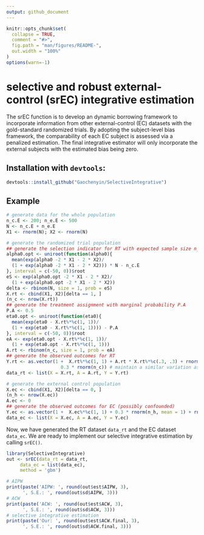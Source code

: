 ```yaml
---
output: github_document
---
```


<!-- README.md is generated from README.Rmd. Please edit that file -->

```r
knitr::opts_chunk$set(
  collapse = TRUE,
  comment = "#>",
  fig.path = "man/figures/README-",
  out.width = "100%"
)
options(warn=-1)
```

# selective and robust external-control (srEC) integrative estimation

<!-- badges: start -->
<!-- badges: end -->

The srEC function is to develop an dynamic borrowing framework to incorporate information from other external-control (EC) datasets with the gold-standard randomized trials. By adopting the subject-level bias framework, the comparability of each EC subject is assessed via a penalized estimation. The final integrative estimator will only incorporate the external subjects with the estimated bias being zero.

## Installation with `devtools`:

```r
devtools::install_github("Gaochenyin/SelectiveIntegrative")
```

## Example

```r
# generate data for the whole population
n_c.E <- 200; n_e.E <- 500
N <- n_c.E + n_e.E
X1 <- rnorm(N); X2 <- rnorm(N)

# generate the randomized trial population 
## generate the selection indicator for RT with expected sample size n_c.E
alpha0.opt <- uniroot(function(alpha0){
  mean(exp(alpha0 -2 * X1 - 2 * X2)/
  (1 + exp(alpha0 -2 * X1 - 2 * X2))) * N - n_c.E
}, interval = c(-50, 0))$root
eS <- exp(alpha0.opt -2 * X1 - 2 * X2)/
  (1 + exp(alpha0.opt -2 * X1 - 2 * X2))
delta <- rbinom(N, size = 1, prob = eS)
X.rt <- cbind(X1, X2)[delta == 1, ]
(n_c <- nrow(X.rt))
## generate the treatment assignment with marginal probability P.A
P.A <- 0.5
eta0.opt <- uniroot(function(eta0){
  mean(exp(eta0 - X.rt%*%c(1, 1))/
  (1 + exp(eta0 - X.rt%*%c(1, 1)))) - P.A
}, interval = c(-50, 0))$root
eA <- exp(eta0.opt - X.rt%*%c(1, 1))/
  (1 + exp(eta0.opt - X.rt%*%c(1, 1)))
A.rt <- rbinom(n_c, size = 1, prob = eA)
## generate the observed outcomes for RT
Y.rt <- as.vector(1 +  X.rt%*%c(1, 1) + A.rt * X.rt%*%c(.3, .3) + rnorm(n_c) + 
                    0.3 * rnorm(n_c)) # maintain a similar variation as the EC
data_rt <- list(X = X.rt, A = A.rt, Y = Y.rt)

# generate the external control population
X.ec <- cbind(X1, X2)[delta == 0, ]
(n_h <- nrow(X.ec))
A.ec <- 0
## generate the observed outcomes for EC (possibly confounded)
Y.ec <- as.vector(1 +  X.ec%*%c(1, 1) + 0.3 * rnorm(n_h, mean = 1) + rnorm(n_h))
data_ec <- list(X = X.ec, A = A.ec, Y = Y.ec)
```

Now, we have generated the RT dataset `data_rt` and the EC dataset `data_ec`. We are
ready to implement our selective integrative estimation by calling `srEC()`.
```r
library(SelectiveIntegrative)
out <- srEC(data_rt = data_rt,
     data_ec = list(data_ec),
     method = 'gbm')
```
```r
# AIPW
print(paste('AIPW: ', round(out$est$AIPW, 3), 
      ', S.E.: ', round(out$sd$AIPW, 3)))
# ACW
print(paste('ACW: ', round(out$est$ACW, 3), 
      ', S.E.: ', round(out$sd$ACW, 3)))
# selective integrative estimation
print(paste('Our: ', round(out$est$ACW.final, 3), 
      ', S.E.: ', round(out$sd$ACW.final, 3)))
```

